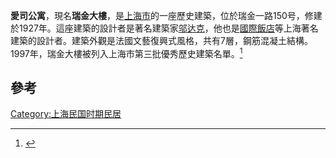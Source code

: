 {{上海市优秀历史建筑
|名称 = 愛司公寓
|图片 = [[File:Estrella_Apartments.jpg|250px]]
|所在 = 上海市黄浦区瑞金一路150号
|时代 = 1920年
|编号 = C-Ⅲ-01
|公布 = 1999年
}}
'''愛司公寓'''，現名'''瑞金大樓'''，是[[上海市|上海市]]的一座歷史建築，位於瑞金一路150号，修建於1927年。這座建築的設計者是著名建築家[[邬达克|邬达克]]，他也是[[國際飯店|國際飯店]]等上海著名建築的設計者。建築外觀是法國文藝復興式風格，共有7層，鋼筋混凝土結構。1997年，瑞金大樓被列入上海市第三批優秀歷史建築名單。<ref>{{cite news|url=https://www.thepaper.cn/newsDetail_forward_9710722|title=除了“头部网红”武康大楼，淮海路还有哪些重量级历史公寓？|publisher=澎湃新聞|date=2020-10-26|accessdate=2021-02-08|archive-date=2021-02-14|archive-url=https://web.archive.org/web/20210214020224/https://www.thepaper.cn/newsDetail_forward_9710722|dead-url=no}}</ref>

==參考==
{{reflist}}

{{第三批上海市优秀历史建筑}}
[[Category:上海民国时期民居|Category:上海民国时期民居]]